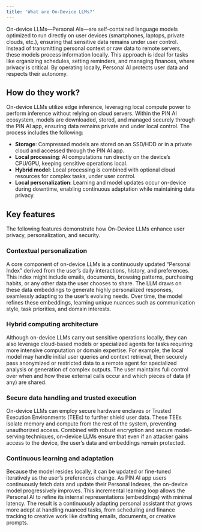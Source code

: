 ```yaml
---
title: 'What are On-Device LLMs?'
---
```

On-device LLMs—Personal AIs—are self-contained language models optimized to run directly on user devices (smartphones, laptops, private clouds, etc.), ensuring that sensitive data remains under user control. Instead of transmitting personal context or raw data to remote servers, these models process information locally. This approach is ideal for tasks like organizing schedules, setting reminders, and managing finances, where privacy is critical. By operating locally, Personal AI protects user data and respects their autonomy.

## How do they work?
On-device LLMs utilize edge inference, leveraging local compute power to perform inference without relying on cloud servers. Within the PIN AI ecosystem, models are downloaded, stored, and managed securely through the PIN AI app, ensuring data remains private and under local control. The process includes the following: 
- **Storage**: Compressed models are stored on an SSD/HDD or in a private cloud and accessed through the PIN AI app.
- **Local processing**: AI computations run directly on the device’s CPU/GPU, keeping sensitive operations local.
- **Hybrid model**: Local processing is combined with optional cloud resources for complex tasks, under user control.
- **Local personalization**: Learning and model updates occur on-device during downtime, enabling continuous adaptation while maintaining data privacy.

## Key features
The following features demonstrate how On-Device LLMs enhance user privacy, personalization, and security.

### Contextual personalization
A core component of on-device LLMs is a continuously updated “Personal Index” derived from the user’s daily interactions, history, and preferences. This index might include emails, documents, browsing patterns, purchasing habits, or any other data the user chooses to share. The LLM draws on these data embeddings to generate highly personalized responses, seamlessly adapting to the user’s evolving needs. Over time, the model refines these embeddings, learning unique nuances such as communication style, task priorities, and domain interests.

### Hybrid computing architecture
Although on-device LLMs carry out sensitive operations locally, they can also leverage cloud-based models or specialized agents for tasks requiring more intensive computation or domain expertise. For example, the local model may handle initial user queries and context retrieval, then securely pass anonymized or restricted data to a remote agent for specialized analysis or generation of complex outputs. The user maintains full control over when and how these external calls occur and which pieces of data (if any) are shared.

### Secure data handling and trusted execution
On-device LLMs can employ secure hardware enclaves or Trusted Execution Environments (TEEs) to further shield user data. These TEEs isolate memory and compute from the rest of the system, preventing unauthorized access. Combined with robust encryption and secure model-serving techniques, on-device LLMs ensure that even if an attacker gains access to the device, the user’s data and embeddings remain protected.

### Continuous learning and adaptation
Because the model resides locally, it can be updated or fine-tuned iteratively as the user’s preferences change. As PIN AI app users continuously fetch data and update their Personal Indexes, the on-device model progressively improves. This incremental learning loop allows the Personal AI to refine its internal representations (embeddings) with minimal latency. The result is a continuously adapting personal assistant that grows more adept at handling nuanced tasks, from scheduling and finance tracking to creative work like drafting emails, documents, or creative prompts.